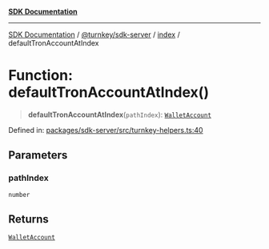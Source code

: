 [**SDK Documentation**](../../../../README.mdx)

***

[SDK Documentation](../../../../packages.mdx) / [@turnkey/sdk-server](../../README.mdx) / [index](../README.mdx) / defaultTronAccountAtIndex

# Function: defaultTronAccountAtIndex()

> **defaultTronAccountAtIndex**(`pathIndex`): [`WalletAccount`](../interfaces/WalletAccount.mdx)

Defined in: [packages/sdk-server/src/turnkey-helpers.ts:40](https://github.com/tkhq/sdk/blob/078f5423e923fbd1d7fd39440402d7f01d09c3d0/packages/sdk-server/src/turnkey-helpers.ts#L40)

## Parameters

### pathIndex

`number`

## Returns

[`WalletAccount`](../interfaces/WalletAccount.mdx)
